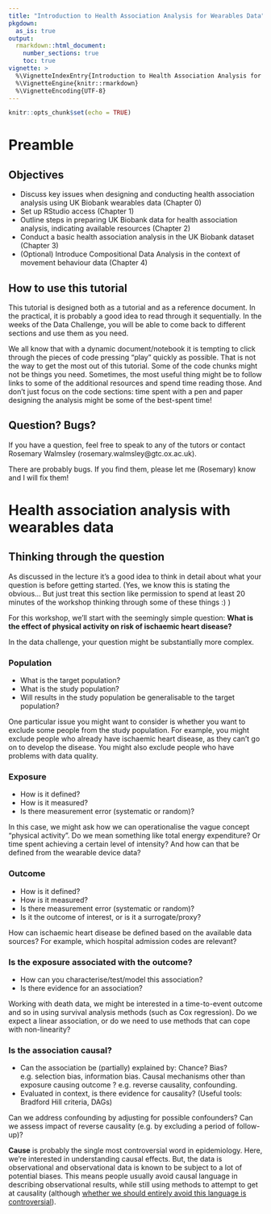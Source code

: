 ```yaml
---
title: "Introduction to Health Association Analysis for Wearables Data"
pkgdown:
  as_is: true
output: 
  rmarkdown::html_document:
    number_sections: true
    toc: true
vignette: >
  %\VignetteIndexEntry{Introduction to Health Association Analysis for Wearables Data}
  %\VignetteEngine{knitr::rmarkdown}
  %\VignetteEncoding{UTF-8}
---
```

```r
knitr::opts_chunk$set(echo = TRUE)
```

# Preamble 
## Objectives 
- Discuss key issues when designing and conducting health association analysis using UK Biobank wearables data (Chapter 0)
- Set up RStudio access (Chapter 1)
- Outline steps in preparing UK Biobank data for health association analysis, indicating available resources (Chapter 2)
- Conduct a basic health association analysis in the UK Biobank dataset (Chapter 3)
- (Optional) Introduce Compositional Data Analysis in the context of movement behaviour data (Chapter 4)

## How to use this tutorial 
This tutorial is designed both as a tutorial and as a reference document. In the practical, it is probably a good idea to read through it sequentially. In the weeks of the Data Challenge, you will be able to come back to different sections and use them as you need. 

We all know that with a dynamic document/notebook it is tempting to click through the pieces of code pressing "play" quickly as possible. That is not the way to get the most out of this tutorial. Some of the code chunks might not be things you need. Sometimes, the most useful thing might be to follow links to some of the additional resources and spend time reading those. And don't just focus on the code sections: time spent with a pen and paper designing the analysis might be some of the best-spent time!

## Question? Bugs?
If you have a question, feel free to speak to any of the tutors or contact Rosemary Walmsley (rosemary.walmsley@gtc.ox.ac.uk). 

There are probably bugs. If you find them, please let me (Rosemary) know and I will fix them!

# Health association analysis with wearables data

## Thinking through the question
As discussed in the lecture it's a good idea to think in detail about what your question is before getting started. (Yes, we know this is stating the obvious... But just treat this section like permission to spend at least 20 minutes of the workshop thinking through some of these things :) )

For this workshop, we'll start with the seemingly simple question: **What is the effect of physical activity on risk of ischaemic heart disease?** 

In the data challenge, your question might be substantially more complex.

### Population 

- What is the target population? 
- What is the study population?
- Will results in the study population be generalisable to the target population? 

One particular issue you might want to consider is whether you want to exclude some people from the study population. For example, you might exclude people who already have ischaemic heart disease, as they can't go on to develop the disease. You might also exclude people who have problems with data quality. 

### Exposure 

- How is it defined? 
- How is it measured?
- Is there measurement error (systematic or random)?

In this case, we might ask how we can operationalise the vague concept "physical activity". Do we mean something like total energy expenditure? Or time spent achieving a certain level of intensity? And how can that be defined from the wearable device data?

### Outcome 

- How is it defined? 
- How is it measured?
- Is there measurement error (systematic or random)?
- Is it the outcome of interest, or is it a surrogate/proxy?  

How can ischaemic heart disease be defined based on the available data sources? For example, which hospital admission codes are relevant? 

### Is the exposure associated with the outcome? 

- How can you characterise/test/model this association?
- Is there evidence for an association?

Working with death data, we might be interested in a time-to-event outcome and so in using survival analysis methods (such as Cox regression). Do we expect a linear association, or do we need to use methods that can cope with non-linearity? 

### Is the association causal? 

- Can the association be (partially) explained by: Chance? Bias? e.g. selection bias, information bias. Causal mechanisms other than exposure causing outcome ? e.g. reverse causality, confounding.
- Evaluated in context, is there evidence for causality? (Useful tools: Bradford Hill criteria, DAGs)

Can we address confounding by adjusting for possible confounders? Can we assess impact of reverse causality (e.g. by excluding a period of follow-up)? 

**Cause** is probably the single most controversial word in epidemiology. Here, we're interested in understanding causal effects. But, the data is observational and observational data is known to be subject to a lot of potential biases. This means people usually avoid causal language in describing observational results, while still using methods to attempt to get at causality (although [whether we should entirely avoid this language is controversial](https://ajph.aphapublications.org/doi/10.2105/AJPH.2018.304337)).






